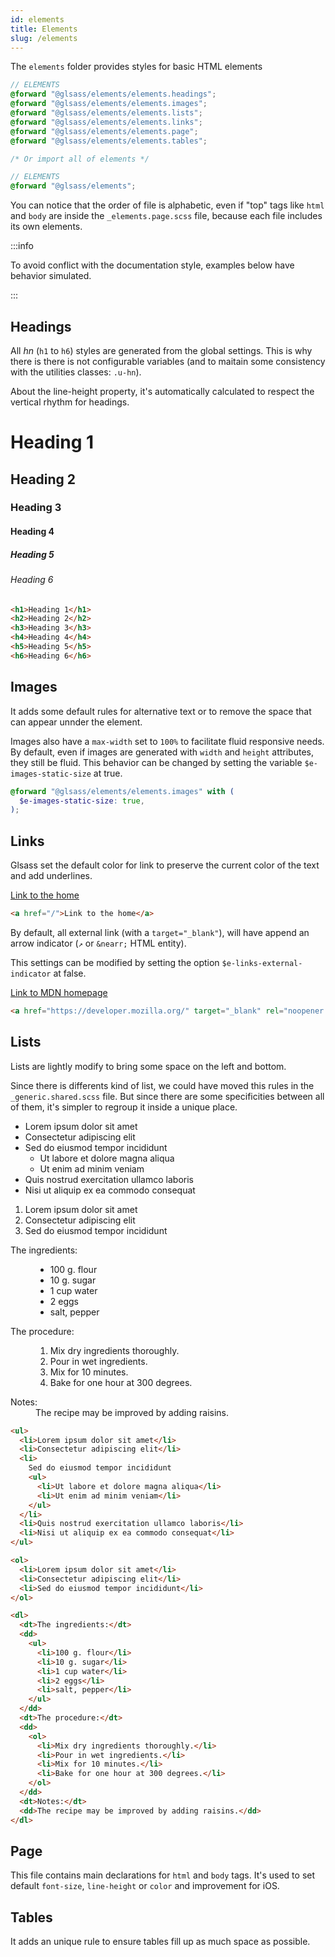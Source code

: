 ```yaml
---
id: elements
title: Elements
slug: /elements
---
```



The `elements` folder provides styles for basic HTML elements

```scss
// ELEMENTS
@forward "@glsass/elements/elements.headings";
@forward "@glsass/elements/elements.images";
@forward "@glsass/elements/elements.lists";
@forward "@glsass/elements/elements.links";
@forward "@glsass/elements/elements.page";
@forward "@glsass/elements/elements.tables";

/* Or import all of elements */

// ELEMENTS
@forward "@glsass/elements";
```

You can notice that the order of file is alphabetic, even if "top" tags like
`html` and `body` are inside the `_elements.page.scss` file, because each file
includes its own elements.

:::info

To avoid conflict with the documentation style, examples below have behavior
simulated.

:::

## Headings

All _hn_ (`h1` to `h6`) styles are generated from the global settings. This is
why there is there is not configurable variables (and to maitain some
consistency with the utilities classes: `.u-hn`).

About the line-height property, it's automatically calculated to respect the
vertical rhythm for headings.

<Example elements>
  <h1>Heading 1</h1>
  <h2>Heading 2</h2>
  <h3>Heading 3</h3>
  <h4>Heading 4</h4>
  <h5>Heading 5</h5>
  <h6>Heading 6</h6>
</Example>

```html
<h1>Heading 1</h1>
<h2>Heading 2</h2>
<h3>Heading 3</h3>
<h4>Heading 4</h4>
<h5>Heading 5</h5>
<h6>Heading 6</h6>
```

## Images

It adds some default rules for alternative text or to remove the space that can
appear unnder the element.

Images also have a `max-width` set to `100%` to facilitate fluid responsive
needs. By default, even if images are generated with `width` and `height`
attributes, they still be fluid. This behavior can be changed by setting the
variable `$e-images-static-size` at true.

```scss
@forward "@glsass/elements/elements.images" with (
  $e-images-static-size: true,
);
```

## Links

Glsass set the default color for link to preserve the current color of the text
and add underlines.

<Example elements>
  <a href="/">Link to the home</a>
</Example>

```html
<a href="/">Link to the home</a>
```

By default, all external link (with a `target="_blank"`), will have append an
arrow indicator (`↗` or `&nearr;` HTML entity).

This settings can be modified by setting the option
`$e-links-external-indicator` at false.

<Example elements>
  <a
    href="https://developer.mozilla.org/"
    target="_blank"
    rel="noopener noreferrer"
  >
    Link to MDN homepage
  </a>
</Example>

<!-- prettier-ignore-start -->
```html
<a href="https://developer.mozilla.org/" target="_blank" rel="noopener noreferrer">Link to MDN homepage</a>
```
<!-- prettier-ignore-end -->

## Lists

Lists are lightly modify to bring some space on the left and bottom.

Since there is differents kind of list, we could have moved this rules in the
`_generic.shared.scss` file. But since there are some specificities between all
of them, it's simpler to regroup it inside a unique place.

<Example elements>
  <ul>
    <li>Lorem ipsum dolor sit amet</li>
    <li>Consectetur adipiscing elit</li>
    <li>
      Sed do eiusmod tempor incididunt
      <ul>
        <li>Ut labore et dolore magna aliqua</li>
        <li>Ut enim ad minim veniam</li>
      </ul>
    </li>
    <li>Quis nostrud exercitation ullamco laboris</li>
    <li>Nisi ut aliquip ex ea commodo consequat</li>
  </ul>
  <ol>
    <li>Lorem ipsum dolor sit amet</li>
    <li>Consectetur adipiscing elit</li>
    <li>Sed do eiusmod tempor incididunt</li>
  </ol>
  <dl>
    <dt>The ingredients:</dt>
    <dd>
      <ul>
        <li>100 g. flour</li>
        <li>10 g. sugar</li>
        <li>1 cup water</li>
        <li>2 eggs</li>
        <li>salt, pepper</li>
      </ul>
    </dd>
    <dt>The procedure:</dt>
    <dd>
      <ol>
        <li>Mix dry ingredients thoroughly.</li>
        <li>Pour in wet ingredients.</li>
        <li>Mix for 10 minutes.</li>
        <li>Bake for one hour at 300 degrees.</li>
      </ol>
    </dd>
    <dt>Notes:</dt>
    <dd>The recipe may be improved by adding raisins.</dd>
  </dl>
</Example>

```html
<ul>
  <li>Lorem ipsum dolor sit amet</li>
  <li>Consectetur adipiscing elit</li>
  <li>
    Sed do eiusmod tempor incididunt
    <ul>
      <li>Ut labore et dolore magna aliqua</li>
      <li>Ut enim ad minim veniam</li>
    </ul>
  </li>
  <li>Quis nostrud exercitation ullamco laboris</li>
  <li>Nisi ut aliquip ex ea commodo consequat</li>
</ul>

<ol>
  <li>Lorem ipsum dolor sit amet</li>
  <li>Consectetur adipiscing elit</li>
  <li>Sed do eiusmod tempor incididunt</li>
</ol>

<dl>
  <dt>The ingredients:</dt>
  <dd>
    <ul>
      <li>100 g. flour</li>
      <li>10 g. sugar</li>
      <li>1 cup water</li>
      <li>2 eggs</li>
      <li>salt, pepper</li>
    </ul>
  </dd>
  <dt>The procedure:</dt>
  <dd>
    <ol>
      <li>Mix dry ingredients thoroughly.</li>
      <li>Pour in wet ingredients.</li>
      <li>Mix for 10 minutes.</li>
      <li>Bake for one hour at 300 degrees.</li>
    </ol>
  </dd>
  <dt>Notes:</dt>
  <dd>The recipe may be improved by adding raisins.</dd>
</dl>
```

## Page

This file contains main declarations for `html` and `body` tags. It's used to
set default `font-size`, `line-height` or `color` and improvement for iOS.

## Tables

It adds an unique rule to ensure tables fill up as much space as possible.
